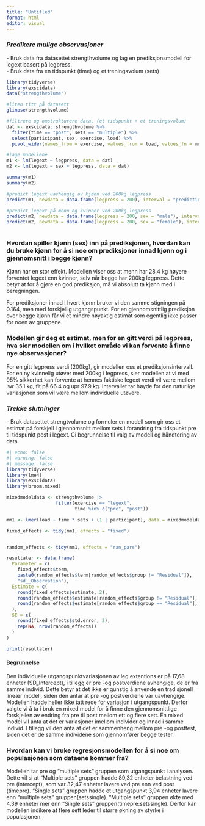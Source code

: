 ```yaml
---
title: "Untitled"
format: html
editor: visual
---
```


### *Predikere mulige observasjoner*

\- Bruk data fra datasettet strengthvolume og lag en prediksjonsmodell for legext basert på legpress.\
- Bruk data fra en tidspunkt (time) og et treningsvolum (sets)

```r

library(tidyverse)
library(exscidata)
data("strengthvolume")

#liten titt på datasett
glimpse(strengthvolume)

#filtrere og omstrukturere data, (et tidspunkt + et treningsvolum)
dat <- exscidata::strengthvolume %>%
  filter(time == "post", sets == "multiple") %>%
  select(participant, sex, exercise, load) %>%
  pivot_wider(names_from = exercise, values_from = load, values_fn = mean)

#lage modellene
m1 <- lm(legext ~ legpress, data = dat)
m2 <- lm(legext ~ sex + legpress, data = dat)

summary(m1)
summary(m2)

#predict legext uavhengig av kjønn ved 200kg legpress
predict(m1, newdata = data.frame(legpress = 200), interval = "prediction")

#predict legext på menn og kvinner ved 200kg legpress
predict(m2, newdata = data.frame(legpress = 200, sex = "male"), interval = "prediction")
predict(m2, newdata = data.frame(legpress = 200, sex = "female"), interval = "prediction")



```

### Hvordan spiller kjønn (sex) inn på prediksjonen, hvordan kan du bruke kjønn for å si noe om prediksjoner innad kjønn og i gjennomsnitt i begge kjønn?

Kjønn har en stor effekt. Modellen viser oss at menn har 28.4 kg høyere forventet legext enn kvinner, selv når begge har 200kg legpress. Dette betyr at for å gjøre en god prediksjon, må vi absolutt ta kjønn med i beregningen.

For prediksjoner innad i hvert kjønn bruker vi den samme stigningen på 0.164, men med forskjellig utgangspunkt. For en gjennomsnittlig prediksjon over begge kjønn får vi et mindre nøyaktig estimat som egentlig ikke passer for noen av gruppene.

### Modellen gir deg et estimat, men for en gitt verdi på legpress, hva sier modellen om i hvilket område vi kan forvente å finne nye observasjoner?

For en gitt legpress verdi (200kg), gir modellen oss et prediksjonsintervall. For en ny kvinnelig utøver med 200kg i legpress, sier modellen at vi med 95% sikkerhet kan forvente at hennes faktiske legext verdi vil være mellom lwr 35.1 kg, fit på 66.4 og upr 97.9 kg. Intervallet tar høyde for den naturlige variasjonen som vil være mellom individuelle utøvere.




### *Trekke slutninger*

\- Bruk datasettet strengtvolume og formuler en modell som gir oss et estimat på forskjell i gjennomsnitt
mellom sets i forandring fra tidspunkt pre til tidspunkt post i legext. Gi begrunnelse til valg av modell og
håndtering av data.

```r
#| echo: false
#| warning: false
#| message: false
library(tidyverse)
library(lme4)
library(exscidata)
library(broom.mixed)

mixedmodeldata <- strengthvolume |> 
                  filter(exercise == "legext", 
                         time %in% c("pre", "post"))

mm1 <- lmer(load ~ time * sets + (1 | participant), data = mixedmodeldata)

fixed_effects <- tidy(mm1, effects = "fixed")


random_effects <- tidy(mm1, effects = "ran_pars")

resultater <- data.frame(
  Parameter = c(
    fixed_effects$term,
    paste0(random_effects$term[random_effects$group != "Residual"]),
    "sd__Observation"),
  Estimate = c(
    round(fixed_effects$estimate, 2),
    round(random_effects$estimate[random_effects$group != "Residual"], 2),
    round(random_effects$estimate[random_effects$group == "Residual"], 2)
  ),
  SE = c(
    round(fixed_effects$std.error, 2),
    rep(NA, nrow(random_effects))
  )
)

print(resultater)

```

#### Begrunnelse
Den individuelle utgangspunktvariasjonen av leg extentions er på 17,68 enheter (SD_Intercept), i tillegg er pre -og postverdiene avhengige, de er fra samme individ. Dette betyr at det ikke er gunstig å anvende en tradisjonell lineær modell, siden den antar at pre -og postverdiene var uavhengige. Modellen hadde heller ikke tatt rede for variasjon i utgangspunkt. Derfor valgte vi å ta i bruk en mixed model for å finne den gjennomsnittlige forskjellen av endring fra pre til post mellom ett og flere sett. En mixed model vil anta at det er variasjoner imellom individer og innad i samme individ. I tillegg vil den anta at det er sammenheng mellom pre -og posttest, siden det er de samme individene som gjennomfører begge tester.


### Hvordan kan vi bruke regresjonsmodellen for å si noe om populasjonen som dataene kommer fra?
Modellen tar pre og "multiple sets" gruppen som utgangspunkt i analysen. Dette vil si at "Multiple sets" gruppen hadde 89,32 enheter belastning ved pre (intercept), som var 32,47 enheter lavere ved pre enn ved post (timepre). "Single sets" gruppen hadde et utgangspunkt 3,94 enheter lavere enn "multiple sets" gruppen(setssingle). "Multiple sets" gruppen økte med 4,39 enheter mer enn "Single sets" gruppen(timepre:setssingle). Derfor kan modellen indikere at flere sett leder til større økning av styrke i populasjonen.